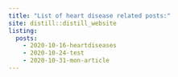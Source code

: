 ```yaml
---
title: "List of heart disease related posts:"
site: distill::distill_website
listing: 
  posts:
    - 2020-10-16-heartdiseases
    - 2020-10-24-test
    - 2020-10-31-mon-article
---
```

